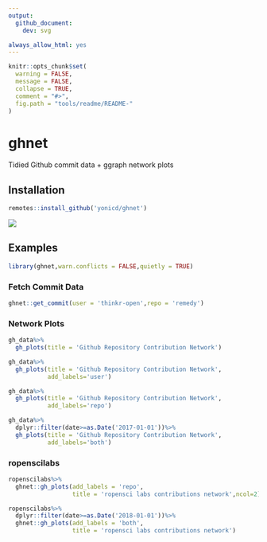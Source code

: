 ```yaml
---
output: 
  github_document:
    dev: svg

always_allow_html: yes
---
```


<!-- README.md is generated from README.Rmd. Please edit that file -->

```r
knitr::opts_chunk$set(
  warning = FALSE,
  message = FALSE,
  collapse = TRUE,
  comment = "#>",
  fig.path = "tools/readme/README-"
)
```

# ghnet

Tidied Github commit data + ggraph network plots

## Installation

```r

remotes::install_github('yonicd/ghnet')

```

![](https://github.com/yonicd/ghnet/blob/master/animation.gif?raw=true)

## Examples

```r
library(ghnet,warn.conflicts = FALSE,quietly = TRUE)
```
 
 
### Fetch Commit Data

```r

ghnet::get_commit(user = 'thinkr-open',repo = 'remedy')

```

 
### Network Plots

```r
gh_data%>%
  gh_plots(title = 'Github Repository Contribution Network')

gh_data%>%
  gh_plots(title = 'Github Repository Contribution Network',
           add_labels='user')

gh_data%>%
  gh_plots(title = 'Github Repository Contribution Network',
           add_labels='repo')

gh_data%>%
  dplyr::filter(date>=as.Date('2017-01-01'))%>%
  gh_plots(title = 'Github Repository Contribution Network',
           add_labels='both')
```

### ropenscilabs

```r
ropenscilabs%>%
  ghnet::gh_plots(add_labels = 'repo',
                  title = 'ropensci labs contributions network',ncol=2)

ropenscilabs%>%
  dplyr::filter(date>=as.Date('2018-01-01'))%>%
  ghnet::gh_plots(add_labels = 'both',
                  title = 'ropensci labs contributions network')
```
